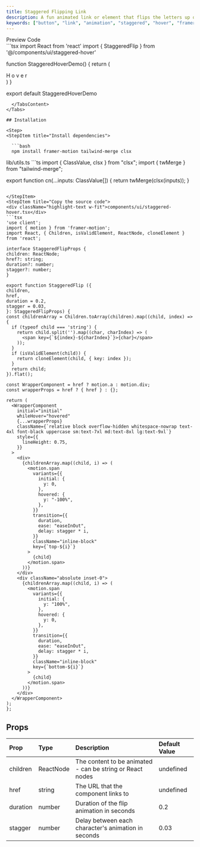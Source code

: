 ```yaml
---
title: Staggered Flipping Link
description: A fun animated link or element that flips the letters up on hover
keywords: ["button", "link", "animation", "staggered", "hover", "framer motion", "tailwind"]
---
```


<Tabs defaultValue="preview" className="pt-5 pb-1">
  <TabsList className="">
    <TabsTrigger value="preview">Preview</TabsTrigger>
    <TabsTrigger value="code">Code</TabsTrigger>
  </TabsList>
  <TabsContent value="preview" className="">
  <div className="preview not-prose flex w-full justify-center p-2 sm:p-10 items-center">
    <StaggeredHoverDemo/>
  </div>
  </TabsContent>
  <TabsContent value="code">
```tsx
import React from 'react'
import { StaggeredFlip } from '@/components/ui/staggered-hover'

function StaggeredHoverDemo() {
    return (
        <div>
            <section className="grid place-content-center gap-2 px-8 py-24">
                <StaggeredFlip href="#">
                    <span className="text-red-500">H</span>
                    <span className="text-blue-500">o</span>
                    <span className="text-green-500">v</span>
                    <span className="text-yellow-500">e</span>
                    <span className="text-purple-500">r</span>
                </StaggeredFlip>
            </section>
        </div>
    )
}

export default StaggeredHoverDemo
```
  </TabsContent>
</Tabs>

## Installation

<Step>
<StepItem title="Install dependencies">

  ```bash
  npm install framer-motion tailwind-merge clsx
  ```

</StepItem>
<StepItem title="Add util file">
  lib/utils.ts
  ```ts
  import { ClassValue, clsx } from "clsx";
  import { twMerge } from "tailwind-merge";

  export function cn(...inputs: ClassValue[]) {
    return twMerge(clsx(inputs));
  }
  ```

</StepItem>
<StepItem title="Copy the source code">
<div className="highlight-text w-fit">components/ui/staggered-hover.tsx</div>
```tsx
'use client';
import { motion } from 'framer-motion';
import React, { Children, isValidElement, ReactNode, cloneElement } from 'react';

interface StaggeredFlipProps {
  children: ReactNode;
  href?: string;
  duration?: number;
  stagger?: number;
}

export function StaggeredFlip ({
  children,
  href,
  duration = 0.2,
  stagger = 0.03,
}: StaggeredFlipProps) {
  const childrenArray = Children.toArray(children).map((child, index) => {
    if (typeof child === 'string') {
      return child.split('').map((char, charIndex) => (
        <span key={`${index}-${charIndex}`}>{char}</span>
      ));
    }
    if (isValidElement(child)) {
      return cloneElement(child, { key: index });
    }
    return child;
  }).flat();

  const WrapperComponent = href ? motion.a : motion.div;
  const wrapperProps = href ? { href } : {};

  return (
    <WrapperComponent
      initial="initial"
      whileHover="hovered"
      {...wrapperProps}
      className={`relative block overflow-hidden whitespace-nowrap text-4xl font-black uppercase sm:text-7xl md:text-8xl lg:text-9xl`}
      style={{
        lineHeight: 0.75,
      }}
    >
      <div>
        {childrenArray.map((child, i) => (
          <motion.span
            variants={{
              initial: {
                y: 0,
              },
              hovered: {
                y: "-100%",
              },
            }}
            transition={{
              duration,
              ease: "easeInOut",
              delay: stagger * i,
            }}
            className="inline-block"
            key={`top-${i}`}
          >
            {child}
          </motion.span>
        ))}
      </div>
      <div className="absolute inset-0">
        {childrenArray.map((child, i) => (
          <motion.span
            variants={{
              initial: {
                y: "100%",
              },
              hovered: {
                y: 0,
              },
            }}
            transition={{
              duration,
              ease: "easeInOut",
              delay: stagger * i,
            }}
            className="inline-block"
            key={`bottom-${i}`}
          >
            {child}
          </motion.span>
        ))}
      </div>
    </WrapperComponent>
  );
};
```
</StepItem>
</Step>

## Props

|Prop          |Type        |Description |Default Value |
| :------------ | :--------- | :---------- |:----------|
| <span className="highlight-text">children</span>   | <span className="highlight-text">ReactNode</span>    | The content to be animated - can be string or React nodes | <span className="highlight-text">undefined</span> |
| <span className="highlight-text">href</span>   | <span className="highlight-text">string</span>    | The URL that the component links to | <span className="highlight-text">undefined</span> |
| <span className="highlight-text">duration</span>   | <span className="highlight-text">number</span>    | Duration of the flip animation in seconds  | <span className="highlight-text">0.2</span> |
| <span className="highlight-text">stagger</span>   | <span className="highlight-text">number</span>    | Delay between each character's animation in seconds | <span className="highlight-text">0.03</span> |